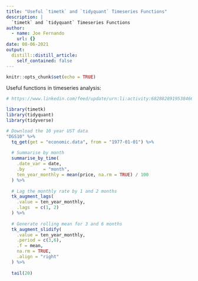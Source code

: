 ```yaml
---
title: "Useful `timetk` and `tidyquant` Timeseries Functions"
description: |
  `timetk` and `tidyquant` Timeseries Functions
author:
  - name: Joe Fernando
    url: {}
date: 08-06-2021
output:
  distill::distill_article:
    self_contained: false
---
```



```r
knitr::opts_chunk$set(echo = TRUE)
```


Useful functions in timeseries analysis:

```r

# https://www.linkedin.com/feed/update/urn:li:activity:6828828919538466816/

library(timetk)  
library(tidyquant)
library(tidyverse)

# Download the 10 year UST data
"DGS10" %>% 
  tq_get(get = "economic.data", from = "1977-01-01") %>% 
  
  # Summarise by month
  summarise_by_time(
    .date_var = date,
    .by       = "month",
    ten_year_monthly = mean(price, na.rm = TRUE) / 100
  ) %>% 
  
  # Lag the monthly rate by 1 and 2 months
  tk_augment_lags(
    .value = ten_year_monthly,
    .lags  = c(1, 2)
  ) %>% 
  
  # Generate rolling mean for 3 and 6 months
  tk_augment_slidify(
    .value = ten_year_monthly,
    .period = c(3,6),
    .f = mean,
    na.rm = TRUE,
    .align = "right"
  ) %>% 
  
  tail(20)




```